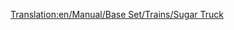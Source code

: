 [[Translation:en/Manual/Base Set/Trains/Sugar Truck]]
{{ru/Manual/Base Set/Trains/Железнодорожное ТС|Picture=[[File:en/Manual/Base Set/Trains/Sugartruck.png|Вагон для сахара]]
|Имя=Вагон для сахара
|НормЦена=£1,031 ($2,062)
|НормМасса=19 / 49 т
|НормЁмкость=30 тонн сахара
|МоноЦена=£1,031 ($2,062)
|МоноМасса=19 / 54 т
|МоноЁмкость=35 тонн сахара
|МагЦена=£1,031 ($2,062)
|МагМасса=19 / 56 т
|МагЁмкость=37 тонн сахара
|Опис=Используется для перевозки сахара от сахарных шахт к конфетным фабрикам.
}}